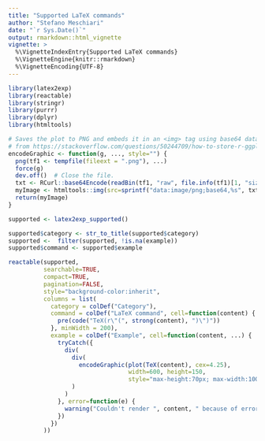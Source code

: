 ```yaml
---
title: "Supported LaTeX commands"
author: "Stefano Meschiari"
date: "`r Sys.Date()`"
output: rmarkdown::html_vignette
vignette: >
  %\VignetteIndexEntry{Supported LaTeX commands}
  %\VignetteEngine{knitr::rmarkdown}
  %\VignetteEncoding{UTF-8}
---
```


```r
library(latex2exp)
library(reactable)
library(stringr)
library(purrr)
library(dplyr)
library(htmltools)
```

```r
# Saves the plot to PNG and embeds it in an <img> tag using base64 data.
# from https://stackoverflow.com/questions/50244709/how-to-store-r-ggplot-graph-as-html-code-snippet
encodeGraphic <- function(g, ..., style="") {
  png(tf1 <- tempfile(fileext = ".png"), ...)  
  force(g)
  dev.off()  # Close the file.
  txt <- RCurl::base64Encode(readBin(tf1, "raw", file.info(tf1)[1, "size"]), "txt")  
  myImage <- htmltools::img(src=sprintf("data:image/png;base64,%s", txt), style=style)
  return(myImage)
}

supported <- latex2exp_supported()

supported$category <- str_to_title(supported$category)
supported <-  filter(supported, !is.na(example))
supported$command <- supported$example
```
    
```r
reactable(supported,
          searchable=TRUE,
          compact=TRUE,
          pagination=FALSE,
          style="background-color:inherit",
          columns = list(
            category = colDef("Category"),
            command = colDef("LaTeX command", cell=function(content) {
              pre(code("TeX(r\"(", strong(content), ")\")"))
            }, minWidth = 200),
            example = colDef("Example", cell=function(content, ...) {
              tryCatch({
                div(
                  div(
                    encodeGraphic(plot(TeX(content), cex=4.25),
                                  width=600, height=150, 
                                  style="max-height:70px; max-width:100%")
                  )
                )
              }, error=function(e) {
                warning("Couldn't render ", content, " because of error ", e)
              })
            })
          ))
```
